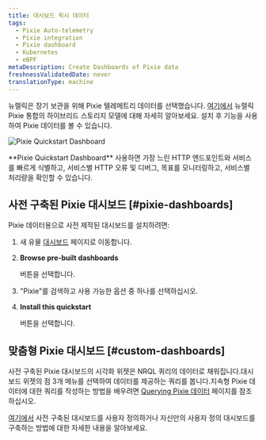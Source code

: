 ```yaml
---
title: 대시보드 픽시 데이터
tags:
  - Pixie Auto-telemetry
  - Pixie integration
  - Pixie dashboard
  - Kubernetes
  - eBPF
metaDescription: Create Dashboards of Pixie data
freshnessValidatedDate: never
translationType: machine
---
```



뉴렐릭은 장기 보관을 위해 Pixie 텔레메트리 데이터를 선택했습니다. [여기에서](/docs/kubernetes-pixie/auto-telemetry-pixie/understand-use-data/overview) 뉴렐릭 Pixie 통합의 하이브리드 스토리지 모델에 대해 자세히 알아보세요. 설치 후 <InlinePopover type="dashboards"/>기능을 사용하여 Pixie 데이터를 볼 수 있습니다.

<img
  title="Pixie Quickstart Dashboard"
  alt="Pixie Quickstart Dashboard"
  src={pixieDashboard}
/>

<figcaption>
  <DNT>**Pixie Quickstart Dashboard**</DNT> 사용하면 가장 느린 HTTP 엔드포인트와 서비스를 빠르게 식별하고, 서비스별 HTTP 오류 및 디버그, 목표를 모니터링하고, 서비스별 처리량을 확인할 수 있습니다.
</figcaption>

## 사전 구축된 Pixie 대시보드 [#pixie-dashboards]

Pixie 데이터용으로 사전 제작된 대시보드를 설치하려면:

1. 새 유물 [대시보드](https://one.newrelic.com/dashboards) 페이지로 이동합니다.

2. <DNT>**Browse pre-built dashboards**</DNT>

   버튼을 선택합니다.

3. "Pixie"를 검색하고 사용 가능한 옵션 중 하나를 선택하십시오.

4. <DNT>**Install this quickstart**</DNT>

   버튼을 선택합니다.

## 맞춤형 Pixie 대시보드 [#custom-dashboards]

사전 구축된 Pixie 대시보드의 시각화 위젯은 NRQL 쿼리의 데이터로 채워집니다.대시보드 위젯의 점 3개 메뉴를 선택하여 데이터를 제공하는 쿼리를 봅니다.지속형 Pixie 데이터에 대한 쿼리를 작성하는 방법을 배우려면 [Querying Pixie 데이터](/docs/kubernetes-pixie/auto-telemetry-pixie/understand-use-data/query-pixie-data) 페이지를 참조하십시오.

[여기에서](/docs/query-your-data/explore-query-data/dashboards/introduction-dashboards) 사전 구축된 대시보드를 사용자 정의하거나 자신만의 사용자 정의 대시보드를 구축하는 방법에 대한 자세한 내용을 알아보세요.